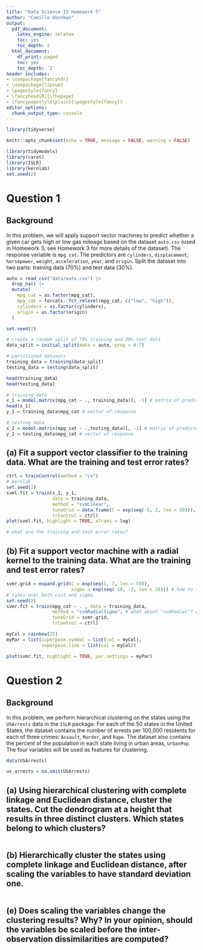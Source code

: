```yaml
---
title: "Data Science II Homework 5"
author: "Camille Okonkwo"
output:
  pdf_document:
    latex_engine: xelatex
    toc: yes
    toc_depth: 2
  html_document:
    df_print: paged
    toc: yes
    toc_depth: '2'
header-includes:
- \usepackage{fancyhdr}
- \usepackage{lipsum}
- \pagestyle{fancy}
- \fancyhead[R]{\thepage}
- \fancypagestyle{plain}{\pagestyle{fancy}}
editor_options: 
  chunk_output_type: console
--- 
```

\newpage

```r
library(tidyverse)

knitr::opts_chunk$set(echo = TRUE, message = FALSE, warning = FALSE)
```

```r
library(tidymodels)
library(caret)
library(ISLR)
library(kernlab)
set.seed(2)
```
\newpage

# Question 1

## Background

In this problem, we will apply support vector machines to predict whether a given car gets high or low gas mileage based on the dataset `auto.csv` (used in Homework 3; see Homework 3 for more details of the dataset). The response variable is `mpg cat`. The predictors are `cylinders`, `displacement`, `horsepower`, `weight`, `acceleration`, `year`, and `origin`. Split the dataset into two parts: training data (70%) and test data (30%).

```r
auto = read_csv("data/auto.csv") |> 
  drop_na() |> 
  mutate(
    mpg_cat = as.factor(mpg_cat),
    mpg_cat = forcats::fct_relevel(mpg_cat, c("low", "high")),
    cylinders = as.factor(cylinders),
    origin = as.factor(origin)
  )

set.seed(2)

# create a random split of 70% training and 30% test data 
data_split = initial_split(data = auto, prop = 0.7)

# partitioned datasets
training_data = training(data_split)
testing_data = testing(data_split)

head(training_data)
head(testing_data)

# training data
x_1 = model.matrix(mpg_cat ~ ., training_data)[, -1] # matrix of predictors
head(x_1)
y_1 = training_data$mpg_cat # vector of response

# testing data
x_2 = model.matrix(mpg_cat ~ .,testing_data)[, -1] # matrix of predictors
y_2 = testing_data$mpg_cat # vector of response
```
\newpage

## (a) Fit a support vector classifier to the training data. What are the training and test error rates?
```r
ctrl = trainControl(method = "cv")
# kernlab
set.seed(2)
svml.fit = train(x_1, y_1,
                 data = training_data,
                 method = "svmLinear",
                 tuneGrid = data.frame(C = exp(seq(-5, 2, len = 50))),
                 trControl = ctrl)
plot(svml.fit, highlight = TRUE, xTrans = log)

# what are the training and test error rates?
```
\newpage

## (b) Fit a support vector machine with a radial kernel to the training data. What are the training and test error rates?
```r
svmr.grid = expand.grid(C = exp(seq(1, 7, len = 50)),
                        sigma = exp(seq(-10, -2, len = 20))) # how to tune?
# tunes over both cost and sigma
set.seed(2)
svmr.fit = train(mpg_cat ~ . , data = training_data,
                 method = "svmRadialSigma", # what about "svmRadial"? which radial method is best in this situation?
                 tuneGrid = svmr.grid,
                 trControl = ctrl)

myCol = rainbow(25)
myPar = list(superpose.symbol = list(col = myCol),
             superpose.line = list(col = myCol))

plot(svmr.fit, highlight = TRUE, par.settings = myPar)
```
\newpage

# Question 2

## Background

In this problem, we perform hierarchical clustering on the states using the `USArrests` data in the `ISLR` package. For each of the 50 states in the United States, the dataset contains the number of arrests per 100,000 residents for each of three crimes: `Assault`, `Murder`, and `Rape`. The dataset also contains the percent of the population in each state living in urban areas, `UrbanPop`. The four variables will be used as features for clustering.

```r
data(USArrests)

us_arrests = na.omit(USArrests)
```
\newpage

## (a) Using hierarchical clustering with complete linkage and Euclidean distance, cluster the states. Cut the dendrogram at a height that results in three distinct clusters. Which states belong to which clusters?
```r

```
\newpage

## (b) Hierarchically cluster the states using complete linkage and Euclidean distance, after scaling the variables to have standard deviation one.
```r

```
\newpage

## (e) Does scaling the variables change the clustering results? Why? In your opinion, should the variables be scaled before the inter-observation dissimilarities are computed?
```r

```





